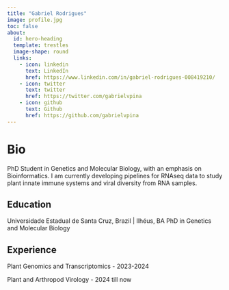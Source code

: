 ```yaml
---
title: "Gabriel Rodrigues"
image: profile.jpg
toc: false
about:
  id: hero-heading
  template: trestles
  image-shape: round
  links:
    - icon: linkedin
      text: LinkedIn
      href: https://www.linkedin.com/in/gabriel-rodrigues-008419210/
    - icon: twitter
      text: twitter
      href: https://twitter.com/gabrielvpina
    - icon: github
      text: Github
      href: https://github.com/gabrielvpina
---
```


:::{#hero-heading}

# Bio

PhD Student in Genetics and Molecular Biology, with an emphasis on Bioinformatics. I am currently developing pipelines for RNAseq data to study plant innate immune systems and viral diversity from RNA samples.

## Education

Universidade Estadual de Santa Cruz, Brazil | Ilhéus, BA
PhD in Genetics and Molecular Biology

## Experience

Plant Genomics and Transcriptomics - 2023-2024

Plant and Arthropod Virology - 2024 till now

:::
